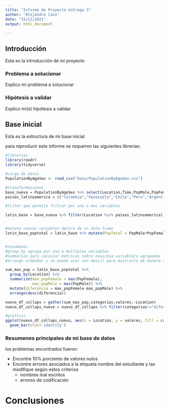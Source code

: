 ```yaml
---
title: "Informe de Proyecto entrega 3"
author: "Alejandro Cano"
date: "15/12/2021"
output: html_document

---
```


## Introducción

Esta es la introducción de mi proyecto

### Problema a solucionar

Explico mi problema a solucionar

### Hipótesis a validar

Explico mi(s) hipótesis a validar

## Base inicial

Esta es la estructura de mi base inicial


para reproducir este informe se requeiren las siguientes librerias:

```r
#librerias
library(readr)
library(tidyverse)

```


```r

#carga de datos
PopulationByAgeSex <- read_csv("Data/PopulationByAgeSex.csv")

```



```r
#transformaciones
base_nueva = PopulationByAgeSex %>% select(Location,Time,PopMale,PopFemale)
paises_latinoamerica = c("Colombia","Venezuela","Chile","Peru","Argentina")

#filter que permite filtrar por una o mas variables

latin_base = base_nueva %>% filter(Location %in% paises_latinoamerica)


#mutate nuevas variables dentro de un data frame
latin_base_poptotal = latin_base %>% mutate(PopTotal = PopMale+PopFemale)


#resumenes
#group_by agrupa por una o multiples variables
#summarize para calcular metricas sobre esas/esa variable/s agrupadas
#arrange ordendar y se puede usar con desc() para mostrarlo de manera descendente

sum_max_pop = latin_base_poptotal %>% 
  group_by(Location) %>% 
  summarize(max_popFemale = max(PopFemale),
            max_popMale = max(PopMale)) %>%
  mutate(diferencia = max_popFemale-max_popMale) %>% 
  arrange(desc(diferencia))

```

```r
nuevo_df_collaps = gather(sum_max_pop,categorias,valores,-Location)
nuevo_df_collaps_nuevo = nuevo_df_collaps %>% filter(categorias!="diferencia")

```


```r

#graficos
ggplot(nuevo_df_collaps_nuevo, aes(x = Location, y = valores, fill = categorias)) + 
  geom_bar(stat='identity')

```


### Resumenes principales de mi base de datos

los problemas encontrados fueron:

* Encontre 10% porciento de valores nulos
* Encontre errores asociados a la etiqueta nombre del estudiante y las modifique según estos criterios
    + nombres mal escritos
    + errores de codificación

# Conclusiones



